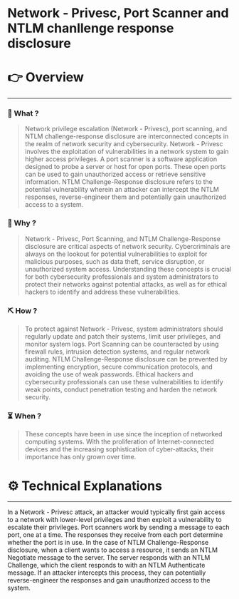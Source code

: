 # Network - Privesc, Port Scanner and NTLM chanllenge response disclosure


# 👉 Overview

---

### 👀 What ?

> Network privilege escalation (Network - Privesc), port scanning, and NTLM challenge-response disclosure are interconnected concepts in the realm of network security and cybersecurity. Network - Privesc involves the exploitation of vulnerabilities in a network system to gain higher access privileges. A port scanner is a software application designed to probe a server or host for open ports. These open ports can be used to gain unauthorized access or retrieve sensitive information. NTLM Challenge-Response disclosure refers to the potential vulnerability wherein an attacker can intercept the NTLM responses, reverse-engineer them and potentially gain unauthorized access to a system.
> 

### 🧐 Why ?

> Network - Privesc, Port Scanning, and NTLM Challenge-Response disclosure are critical aspects of network security. Cybercriminals are always on the lookout for potential vulnerabilities to exploit for malicious purposes, such as data theft, service disruption, or unauthorized system access. Understanding these concepts is crucial for both cybersecurity professionals and system administrators to protect their networks against potential attacks, as well as for ethical hackers to identify and address these vulnerabilities.
> 

### ⛏️ How ?

> To protect against Network - Privesc, system administrators should regularly update and patch their systems, limit user privileges, and monitor system logs. Port Scanning can be counteracted by using firewall rules, intrusion detection systems, and regular network auditing. NTLM Challenge-Response disclosure can be prevented by implementing encryption, secure communication protocols, and avoiding the use of weak passwords. Ethical hackers and cybersecurity professionals can use these vulnerabilities to identify weak points, conduct penetration testing and harden the network security.
> 

### ⏳ When ?

> These concepts have been in use since the inception of networked computing systems. With the proliferation of Internet-connected devices and the increasing sophistication of cyber-attacks, their importance has only grown over time.
> 

# ⚙️ Technical Explanations

---

In a Network - Privesc attack, an attacker would typically first gain access to a network with lower-level privileges and then exploit a vulnerability to escalate their privileges. Port scanners work by sending a message to each port, one at a time. The responses they receive from each port determine whether the port is in use. In the case of NTLM Challenge-Response disclosure, when a client wants to access a resource, it sends an NTLM Negotiate message to the server. The server responds with an NTLM Challenge, which the client responds to with an NTLM Authenticate message. If an attacker intercepts this process, they can potentially reverse-engineer the responses and gain unauthorized access to the system.
